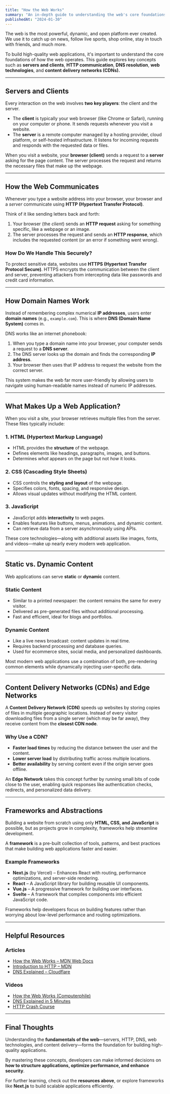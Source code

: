 ```yaml
---
title: "How the Web Works"
summary: "An in-depth guide to understanding the web's core foundations, including servers, HTTP, DNS, web technologies, and content delivery."
publishedAt: "2024-01-30"
---
```


The web is the most powerful, dynamic, and open platform ever created. We use it to catch up on news, follow live sports, shop online, stay in touch with friends, and much more.

To build high-quality web applications, it's important to understand the core foundations of how the web operates. This guide explores key concepts such as **servers and clients**, **HTTP communication**, **DNS resolution**, **web technologies**, and **content delivery networks (CDNs).**

---

## Servers and Clients

Every interaction on the web involves **two key players**: the client and the server.

- The **client** is typically your web browser (like Chrome or Safari), running on your computer or phone. It sends requests whenever you visit a website.
- The **server** is a remote computer managed by a hosting provider, cloud platform, or self-hosted infrastructure. It listens for incoming requests and responds with the requested data or files.

When you visit a website, your **browser (client)** sends a request to a **server** asking for the page content. The server processes the request and returns the necessary files that make up the webpage.

---

## How the Web Communicates

Whenever you type a website address into your browser, your browser and a _server_ communicate using **HTTP (Hypertext Transfer Protocol)**.

Think of it like sending letters back and forth:

1. Your browser (the _client_) sends an **HTTP request** asking for something specific, like a webpage or an image.
2. The server processes the request and sends an **HTTP response**, which includes the requested content (or an error if something went wrong).

### How Do We Handle This Securely?

To protect sensitive data, websites use **HTTPS (Hypertext Transfer Protocol Secure)**. HTTPS encrypts the communication between the client and server, preventing attackers from intercepting data like passwords and credit card information.

---

## How Domain Names Work

Instead of remembering complex numerical **IP addresses**, users enter **domain names** (e.g., `example.com`). This is where **DNS (Domain Name System)** comes in.

DNS works like an internet phonebook:

1. When you type a domain name into your browser, your computer sends a request to a **DNS server**.
2. The DNS server looks up the domain and finds the corresponding **IP address**.
3. Your browser then uses that IP address to request the website from the correct server.

This system makes the web far more user-friendly by allowing users to navigate using human-readable names instead of numeric IP addresses.

---

## What Makes Up a Web Application?

When you visit a site, your browser retrieves multiple files from the server. These files typically include:

### **1. HTML (Hypertext Markup Language)**

- HTML provides the **structure** of the webpage.
- Defines elements like headings, paragraphs, images, and buttons.
- Determines _what_ appears on the page but not _how_ it looks.

### **2. CSS (Cascading Style Sheets)**

- CSS controls the **styling and layout** of the webpage.
- Specifies colors, fonts, spacing, and responsive design.
- Allows visual updates without modifying the HTML content.

### **3. JavaScript**

- JavaScript adds **interactivity** to web pages.
- Enables features like buttons, menus, animations, and dynamic content.
- Can retrieve data from a server asynchronously using APIs.

These core technologies—along with additional assets like images, fonts, and videos—make up nearly every modern web application.

---

## Static vs. Dynamic Content

Web applications can serve **static** or **dynamic** content.

### **Static Content**

- Similar to a printed newspaper: the content remains the same for every visitor.
- Delivered as pre-generated files without additional processing.
- Fast and efficient, ideal for blogs and portfolios.

### **Dynamic Content**

- Like a live news broadcast: content updates in real time.
- Requires backend processing and database queries.
- Used for ecommerce sites, social media, and personalized dashboards.

Most modern web applications use a combination of both, pre-rendering common elements while dynamically injecting user-specific data.

---

## Content Delivery Networks (CDNs) and Edge Networks

A **Content Delivery Network (CDN)** speeds up websites by storing copies of files in multiple geographic locations. Instead of every visitor downloading files from a single server (which may be far away), they receive content from the **closest CDN node**.

### Why Use a CDN?

- **Faster load times** by reducing the distance between the user and the content.
- **Lower server load** by distributing traffic across multiple locations.
- **Better availability** by serving content even if the origin server goes offline.

An **Edge Network** takes this concept further by running small bits of code close to the user, enabling quick responses like authentication checks, redirects, and personalized data delivery.

---

## Frameworks and Abstractions

Building a website from scratch using only **HTML, CSS, and JavaScript** is possible, but as projects grow in complexity, frameworks help streamline development.

A **framework** is a pre-built collection of tools, patterns, and best practices that make building web applications faster and easier.

### **Example Frameworks**

- **Next.js** (by Vercel) – Enhances React with routing, performance optimizations, and server-side rendering.
- **React** – A JavaScript library for building reusable UI components.
- **Vue.js** – A progressive framework for building user interfaces.
- **Svelte** – A framework that compiles components into efficient JavaScript code.

Frameworks help developers focus on building features rather than worrying about low-level performance and routing optimizations.

---

## Helpful Resources

### **Articles**

- [How the Web Works – MDN Web Docs](https://developer.mozilla.org/en-US/docs/Learn/Getting_started_with_the_web/How_the_Web_works)
- [Introduction to HTTP – MDN](https://developer.mozilla.org/en-US/docs/Web/HTTP/Overview)
- [DNS Explained – Cloudflare](https://www.cloudflare.com/learning/dns/what-is-dns/)

### **Videos**

- [How the Web Works (Computerphile)](https://www.youtube.com/watch?v=7_LPdttKXPc)
- [DNS Explained in 5 Minutes](https://www.youtube.com/watch?v=72snZctFFtA)
- [HTTP Crash Course](https://www.youtube.com/watch?v=iYM2zFP3Zn0)

---

## Final Thoughts

Understanding the **fundamentals of the web**—servers, HTTP, DNS, web technologies, and content delivery—forms the foundation for building high-quality applications.

By mastering these concepts, developers can make informed decisions on **how to structure applications, optimize performance, and enhance security**.

For further learning, check out the **resources above**, or explore frameworks like **Next.js** to build scalable applications efficiently.
